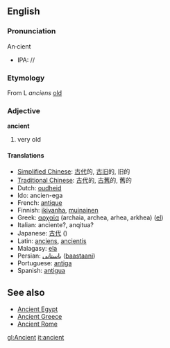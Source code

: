 {{Wikipedia}}

==English==
===Pronunciation===

An&middot;cient
*IPA: //

===Etymology===

From L ''anciens'' [[old]]

===Adjective===
'''ancient'''

#very old

====Translations====
*[[Simplified Chinese]]: [[古代]]的, [[古]][[旧]]的, 旧的
*[[Traditional Chinese]]: [[古代]]的, [[古]][[舊]]的, 舊的
*Dutch: [[oudheid]]
*Ido: ancien-ega
*French: [[antique]]
*Finnish: [[ikivanha]], [[muinainen]]
*Greek: [[αρχαία]] (archaia, archea, arhea, arkhea) ([[:el:Αρχαία|el]])
*Italian: anciente?, anqitua?
*Japanese: [[古代]] ()
*Latin: [[anciens]], [[ancientis]]
*Malagasy: [[:mg:ela|ela]]
*Persian: [[باستانی]]  ([[baastaani]])
*Portuguese: [[antiga]]
*Spanish: [[antigua]]

==See also==

*[[Ancient Egypt]]
*[[Ancient Greece]]
*[[Ancient Rome]]

[[gl:Ancient]]
[[it:ancient]]